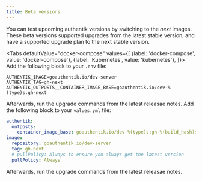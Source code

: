 ```yaml
---
title: Beta versions
---
```


You can test upcoming authentik versions by switching to the *next* images. These beta versions supported upgrades from the latest stable version, and have a supported upgrade plan to the next stable version.


<Tabs
  defaultValue="docker-compose"
  values={[
    {label: 'docker-compose', value: 'docker-compose'},
    {label: 'Kubernetes', value: 'kubernetes'},
  ]}>
  <TabItem value="docker-compose">
Add the following block to your `.env` file:

```shell
AUTHENTIK_IMAGE=goauthentik.io/dev-server
AUTHENTIK_TAG=gh-next
AUTHENTIK_OUTPOSTS__CONTAINER_IMAGE_BASE=goauthentik.io/dev-%(type)s:gh-next
```

Afterwards, run the upgrade commands from the latest releasae notes.
  </TabItem>
  <TabItem value="kubernetes">
Add the following block to your `values.yml` file:

```yaml
authentik:
  outposts:
    container_image_base: goauthentik.io/dev-%(type)s:gh-%(build_hash)s
image:
  repository: goauthentik.io/dev-server
  tag: gh-next
  # pullPolicy: Always to ensure you always get the latest version
  pullPolicy: Always
```

Afterwards, run the upgrade commands from the latest releasae notes.
  </TabItem>
</Tabs>

